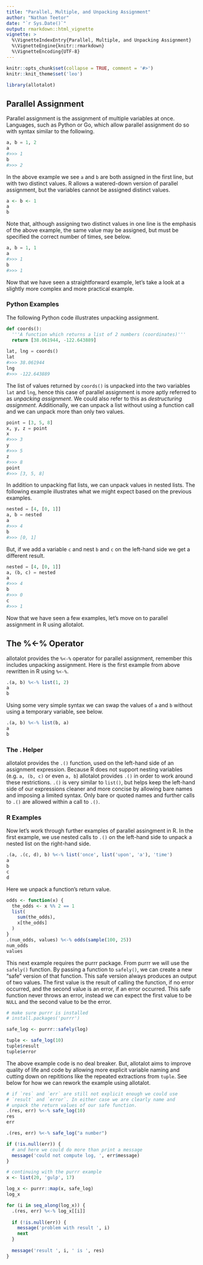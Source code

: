 ```yaml
---
title: "Parallel, Multiple, and Unpacking Assignment"
author: "Nathan Teetor"
date: "`r Sys.Date()`"
output: rmarkdown::html_vignette
vignette: >
  %\VignetteIndexEntry{Parallel, Multiple, and Unpacking Assignment}
  %\VignetteEngine{knitr::rmarkdown}
  %\VignetteEncoding{UTF-8}
---
```


```R
knitr::opts_chunk$set(collapse = TRUE, comment = '#>')
knitr::knit_theme$set('leo')

library(allotalot)
```

## Parallel Assignment

Parallel assignment is the assignment of multiple variables at once. Languages, such as Python or Go, which allow parallel assignment do so with syntax similar to the following.

```python
a, b = 1, 2
a
#>>> 1
b
#>>> 2
```

In the above example we see `a` and `b` are both assigned in the first line, but with two distinct values. R allows a watered-down version of parallel assignment, but the variables cannot be assigned distinct values.

```R
a <- b <- 1
a
b
```

Note that, although assigning two distinct values in one line is the emphasis of the above example, the same value may be assigned, but must be specified the correct number of times, see below.

```python
a, b = 1, 1
a
#>>> 1
b
#>>> 1
```

Now that we have seen a straightforward example, let's take a look at a slightly more complex and more practical example.

### Python Examples

The following Python code illustrates unpacking assignment.

```python
def coords():
  '''A function which returns a list of 2 numbers (coordinates)'''
  return [38.061944, -122.643889]
  
lat, lng = coords()
lat
#>>> 38.061944
lng
#>>> -122.643889
```

The list of values returned by `coords()` is unpacked into the two variables `lat` and `lng`, hence this case of parallel assignment is more aptly referred to as *unpacking assignment*. We could also refer to this as *destructuring assignment*. Additionally, we can unpack a list without using a function call and we can unpack more than only two values.

```python
point = [3, 5, 8]
x, y, z = point
x
#>>> 3
y
#>>> 5
z
#>>> 8
point
#>>> [3, 5, 8]
```

In addition to unpacking flat lists, we can unpack values in nested lists. The following example illustrates what we might expect based on the previous examples.

```python
nested = [4, [0, 1]]
a, b = nested
a
#>>> 4
b
#>>> [0, 1]
```

But, if we add a variable `c` and nest `b` and `c` on the left-hand side we get a different result.

```python
nested = [4, [0, 1]]
a, (b, c) = nested
a
#>>> 4
b
#>>> 0
c
#>>> 1
```

Now that we have seen a few examples, let's move on to parallel assignment in R using allotalot.

## The %<-% Operator

allotalot provides the `%<-%` operator for parallel assignment, remember this includes unpacking assignment. Here is the first example from above rewritten in R using `%<-%`.

```R
.(a, b) %<-% list(1, 2)
a
b
```

Using some very simple syntax we can swap the values of `a` and `b` without using a temporary variable, see below.

```R
.(a, b) %<-% list(b, a)
a
b
```

### The . Helper

allotalot provides the `.()` function, used on the left-hand side of an assignment expression. Because R does not support nesting variables (e.g. `a, (b, c)` or even `a, b`) allotalot provides `.()` in order to work around these restrictions. `.()` is very similar to `list()`, but helps keep the left-hand side of our expressions cleaner and more concise by allowing bare names and imposing a limited syntax. Only bare or quoted names and further calls to `.()` are allowed within a call to `.()`.

### R Examples

Now let's work through further examples of parallel assingment in R. In the first example, we use nested calls to `.()` on the left-hand side to unpack a nested list on the right-hand side.

```R
.(a, .(c, d), b) %<-% list('once', list('upon', 'a'), 'time')
a
b
c
d
```

Here we unpack a function's return value.

```R
odds <- function(x) {
  the_odds <- x %% 2 == 1
  list(
    sum(the_odds),
    x[the_odds]
  )
}
.(num_odds, values) %<-% odds(sample(100, 25))
num_odds
values
```

This next example requires the purrr package. From purrr we will use the `safely()` function. By passing a function to `safely()`, we can create a new "safe" version of that function. This safe version always produces an output of two values. The first value is the result of calling the function, if no error occurred, and the second value is an error, if an error occurred. This safe function never throws an error, instead we can expect the first value to be `NULL` and the second value to be the error.

```R
# make sure purrr is installed
# install.packages('purrr')

safe_log <- purrr::safely(log)

tuple <- safe_log(10)
tuple$result
tuple$error
```

The above example code is no deal breaker. But, allotalot aims to improve quality of life and code by allowing more explicit variable naming and cutting down on repititions like the repeated extractions from `tuple`. See below for how we can rework the example using allotalot.


```R
# if `res` and `err` are still not explicit enough we could use
# `result` and `error`. In either case we are clearly name and 
# unpack the return values of our safe function. 
.(res, err) %<-% safe_log(10)
res
err

.(res, err) %<-% safe_log("a number")

if (!is.null(err)) {
  # and here we could do more than print a message
  message('could not compute log, ', err$message)
}

# continuing with the purrr example
x <- list(20, 'gulp', 17)

log_x <- purrr::map(x, safe_log)
log_x

for (i in seq_along(log_x)) {
  .(res, err) %<-% log_x[[i]]
  
  if (!is.null(err)) {
    message('problem with result ', i)
    next
  }
  
  message('result ', i, ' is ', res)
}
```

